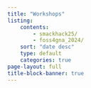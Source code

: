 ```yaml
---
title: "Workshops"
listing:
    contents:
        - smackhack25/
        - foss4gna_2024/
    sort: "date desc"
    type: default
    categories: true
page-layout: full
title-block-banner: true
---
```

